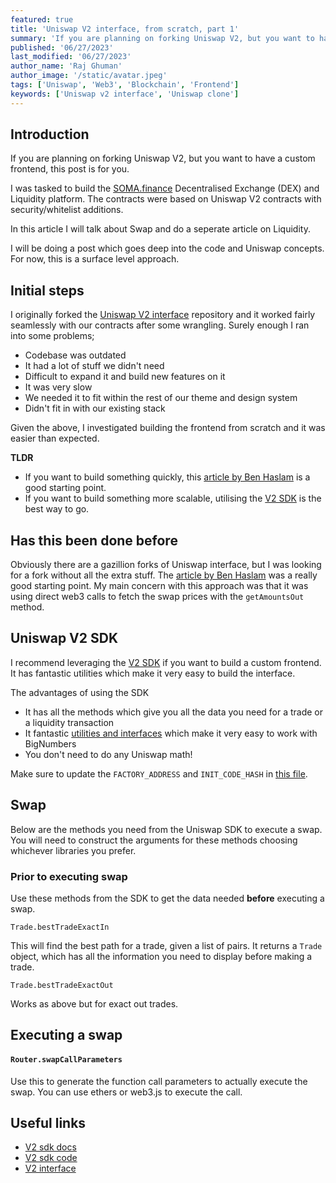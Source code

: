 ```yaml
---
featured: true
title: 'Uniswap V2 interface, from scratch, part 1'
summary: 'If you are planning on forking Uniswap V2, but you want to have a custom frontend, this post is for you.'
published: '06/27/2023'
last_modified: '06/27/2023'
author_name: 'Raj Ghuman'
author_image: '/static/avatar.jpeg'
tags: ['Uniswap', 'Web3', 'Blockchain', 'Frontend']
keywords: ['Uniswap v2 interface', 'Uniswap clone']
---
```


## Introduction

If you are planning on forking Uniswap V2, but you want to have a custom frontend, this post is for you.

I was tasked to build the [SOMA.finance](https://www.soma.finance/) Decentralised Exchange (DEX) and Liquidity platform.
The contracts were based on Uniswap V2 contracts with security/whitelist additions.

In this article I will talk about Swap and do a seperate article on Liquidity.

I will be doing a post which goes deep into the code and Uniswap concepts. For now, this is a surface level approach.

## Initial steps

I originally forked the [Uniswap V2 interface](https://github.com/Uniswap/interface/releases/tag/v2.6.5) repository and it worked fairly seamlessly with our contracts after some wrangling. Surely enough I ran into
some problems;

- Codebase was outdated
- It had a lot of stuff we didn't need
- Difficult to expand it and build new features on it
- It was very slow
- We needed it to fit within the rest of our theme and design system
- Didn't fit in with our existing stack

Given the above, I investigated building the frontend from scratch and it was easier than expected.

**TLDR**

- If you want to build something quickly, this [article
  by Ben Haslam](https://medium.com/clearmatics/how-i-made-a-uniswap-interface-from-scratch-b51e1027ca87) is a good starting point.
- If you want to build something more scalable, utilising the [V2 SDK](https://github.com/Uniswap/v2-sdk) is the best way to go.

## Has this been done before

Obviously there are a gazillion forks of Uniswap interface, but I was looking for a fork without all the extra stuff. The [article
by Ben Haslam](https://medium.com/clearmatics/how-i-made-a-uniswap-interface-from-scratch-b51e1027ca87) was a really good starting point. My main concern with this approach was that it
was using direct web3 calls to fetch the swap prices with the `getAmountsOut` method.

## Uniswap V2 SDK

I recommend leveraging the [V2 SDK](https://github.com/Uniswap/v2-sdk) if you want to build a custom frontend.
It has fantastic utilities which make it very easy to build the interface.

The advantages of using the SDK

- It has all the methods which give you all the data you need for a trade or a liquidity transaction
- It fantastic [utilities and interfaces](https://docs.uniswap.org/sdk/v2/reference/fractions) which make it very easy to work with BigNumbers
- You don't need to do any Uniswap math!

Make sure to update the `FACTORY_ADDRESS` and `INIT_CODE_HASH` in [this file](https://github.com/Uniswap/v2-sdk/blob/main/src/constants.ts).

## Swap

Below are the methods you need from the Uniswap SDK to execute a swap.
You will need to construct the arguments for these methods choosing whichever libraries you prefer.

### Prior to executing swap

Use these methods from the SDK to get the data needed **before** executing a swap.

`Trade.bestTradeExactIn`

This will find the best path for a trade, given a list of pairs. It returns a `Trade` object,
which has all the information you need to display before making a trade.

`Trade.bestTradeExactOut`

Works as above but for exact out trades.

## Executing a swap

#### `Router.swapCallParameters`

Use this to generate the function call parameters to actually execute the swap.
You can use ethers or web3.js to execute the call.

## Useful links

- [V2 sdk docs](https://docs.uniswap.org/contracts/v2/overview)
- [V2 sdk code](https://github.com/Uniswap/v2-sdk/tree/main)
- [V2 interface](https://github.com/Uniswap/interface/releases/tag/v2.6.5)
